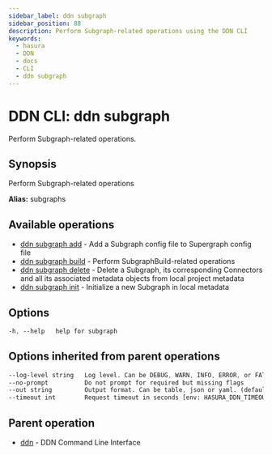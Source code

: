```yaml
---
sidebar_label: ddn subgraph
sidebar_position: 88
description: Perform Subgraph-related operations using the DDN CLI
keywords:
  - hasura
  - DDN
  - docs
  - CLI
  - ddn subgraph
---
```


# DDN CLI: ddn subgraph

Perform Subgraph-related operations.

## Synopsis

Perform Subgraph-related operations

**Alias:** subgraphs

## Available operations

- [ddn subgraph add](/reference/cli/commands/ddn_subgraph_add) - Add a Subgraph config file to Supergraph config file
- [ddn subgraph build](/reference/cli/commands/ddn_subgraph_build) - Perform SubgraphBuild-related operations
- [ddn subgraph delete](/reference/cli/commands/ddn_subgraph_delete) - Delete a Subgraph, its corresponding Connectors and all its associated metadata objects from local project metadata
- [ddn subgraph init](/reference/cli/commands/ddn_subgraph_init) - Initialize a new Subgraph in local metadata

## Options

```sass
-h, --help   help for subgraph
```

## Options inherited from parent operations

```sass
--log-level string   Log level. Can be DEBUG, WARN, INFO, ERROR, or FATAL. (default "INFO")
--no-prompt          Do not prompt for required but missing flags
--out string         Output format. Can be table, json or yaml. (default "table")
--timeout int        Request timeout in seconds [env: HASURA_DDN_TIMEOUT] (default 100)
```

## Parent operation

- [ddn](/reference/cli/commands/ddn) - DDN Command Line Interface
